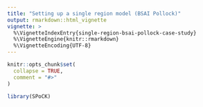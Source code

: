 ```yaml
---
title: "Setting up a single region model (BSAI Pollock)"
output: rmarkdown::html_vignette
vignette: >
  %\VignetteIndexEntry{single-region-bsai-pollock-case-study}
  %\VignetteEngine{knitr::rmarkdown}
  %\VignetteEncoding{UTF-8}
---
```


```r
knitr::opts_chunk$set(
  collapse = TRUE,
  comment = "#>"
)
```

```r
library(SPoCK)
```
